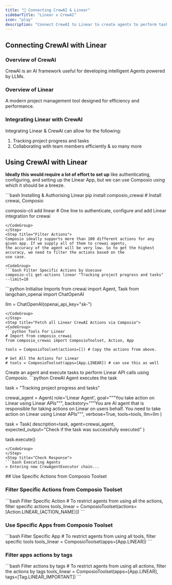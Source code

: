 ```yaml
---
title: "🚀 Connecting CrewAI & Linear"
sidebarTitle: "Linear x CrewAI"
icon: "play"
description: "Connect CrewAI to Linear to create agents to perform tasks using natural language"
---
```


## Connecting CrewAI with Linear

### Overview of CrewAI

CrewAI is an AI framework useful for developing intelligent Agents powered by LLMs.

### Overview of Linear

A modern project management tool designed for efficiency and performance.

### Integrating Linear with CrewAI

Integrating Linear & CrewAI can allow for the following:

1. Tracking project progress and tasks
2. Collaborating with team members efficiently
& so many more

## Using CrewAI with Linear

<Steps>
<Step title="Setting Up the Environment">

**Ideally this would require a lot of effort to set up** like authenticating, configuring, and setting up the Linear App, but we can use Composio using which it should be a breeze.

<CodeGroup>
```bash Installing & Authorising Linear
pip install composio_crewai # Install crewai, Composio 

composio-cli add linear # One line to authenticate, configure and add Linear integration for crewai
```
</CodeGroup>
</Step>
<Step title="Filter Actions">
Composio ideally supports more than 100 different actions for any given app. If we supply all of them to crewai agents, 
the accuracy of the agent will be very low. So to get the highest accuracy, we need to filter the actions based on the 
use case.

<CodeGroup>
```bash Filter Specific Actions by Usecase
composio-cli get-actions linear "Tracking project progress and tasks" --limit=10
```
</CodeGroup>

</Step>
<Step title="Import Base Packages">

<CodeGroup>
```python Initialise Imports
from crewai import Agent, Task
from langchain_openai import ChatOpenAI

llm = ChatOpenAI(openai_api_key="sk-<OPENAI KEY>")
```
</CodeGroup>
</Step>
<Step title="Fetch all Linear CrewAI Actions via Composio">
<CodeGroup>
```python Tools For Linear
# Import from composio_crewai
from composio_crewai import ComposioToolset, Action, App

tools = ComposioToolset(actions=[]) # Copy the actions from above. 

# Get All the Actions for Linear
# tools = ComposioToolset(apps=[App.LINEAR]) # can use this as well
```
</CodeGroup>
</Step>
<Step title="Execute the Agent">
Create an agent and execute tasks to perform Linear API calls using Composio. 
<CodeGroup>
```python CrewAI Agent executes the task

task = "Tracking project progress and tasks"

crewai_agent = Agent(
    role='Linear Agent',
    goal="""You take action on Linear using Linear APIs""",
    backstory="""You are AI agent that is responsible for taking actions on Linear on users behalf. You need to take action on Linear using Linear APIs""",
    verbose=True,
    tools=tools,
    llm=llm
)

task = Task(
    description=task,
    agent=crewai_agent,
    expected_output="Check if the task was successfully executed"
)

task.execute()
```
</CodeGroup>
</Step>
<Step title="Check Response">
```bash Executing Agents
> Entering new CrewAgentExecutor chain...
```
</Step>
</Steps>
## Use Specific Actions from Composio Toolset

### Filter Specific Actions from Composio Toolset

<CodeGroup>
```bash Filter Specific Action
# To restrict agents from using all the actions, filter specific actions
tools_linear = ComposioToolset(actions=[Action.LINEAR_{ACTION_NAME}])
```
</CodeGroup>

### Use Specific Apps from Composio Toolset
<CodeGroup>
```bash Filter Specific App
# To restrict agents from using all tools, filter specific tools
tools_linear = ComposioToolset(apps=[App.LINEAR])
```
</CodeGroup>

### Filter apps actions by tags 
<CodeGroup>
```bash Filter actions by tags
# To restrict agents from using all actions, filter the actions by tags
tools_linear = ComposioToolset(apps=[App.LINEAR], tags=[Tag.LINEAR_IMPORTANT])
```
</CodeGroup>